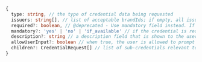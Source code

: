 ```typescript title="CredentialRequest"
{
  type: string, // the type of credential data being requested
  issuers: string[], // list of acceptable brandIds; if empty, all issuer brands are valid
  required?: boolean, // @deprecated - Use mandatory field instead. If the credential is required
  mandatory?: 'yes' | 'no' | 'if_available' // if the credential is required, not required, or required if available.
  description?: string // a description field that is shown to the user; can be used to explain why the information is being requested
  allowUserInput?: boolean // when true, the user is allowed to prompt the it's own information for the given credential.
  children?: CredentialRequest[] // list of sub-credentials relevant to the parent credential (e.g. FullNameCredential(FirstNameCredential, MiddleNameCredential LastNameCredential)
}
```
